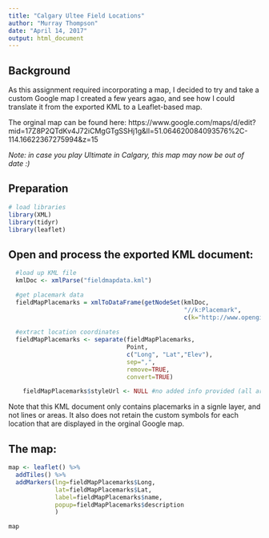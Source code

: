 ```yaml
---
title: "Calgary Ultee Field Locations"
author: "Murray Thompson"
date: "April 14, 2017"
output: html_document
---
```



## Background

As this assignment required incorporating a map, I decided to try and take a custom Google map I created a few years agao, and see how I could translate it from the exported KML to a Leaflet-based map.

The orginal map can be found here:
https://www.google.com/maps/d/edit?mid=17Z8P2QTdKv4J72iCMgGTgSSHj1g&ll=51.064620084093576%2C-114.16622367275994&z=15

*Note: in case you play Ultimate in Calgary, this map may now be out of date :)*

## Preparation
```r

# load libraries
library(XML)
library(tidyr)
library(leaflet)

```

## Open and process the exported KML document:

```r

  #load up KML file
  kmlDoc <- xmlParse("fieldmapdata.kml")

  #get placemark data
  fieldMapPlacemarks = xmlToDataFrame(getNodeSet(kmlDoc, 
                                                 "//k:Placemark", 
                                                 c(k="http://www.opengis.net/kml/2.2")))
  
  #extract location coordinates
  fieldMapPlacemarks <- separate(fieldMapPlacemarks, 
                                 Point, 
                                 c("Long", "Lat","Elev"), 
                                 sep=",", 
                                 remove=TRUE, 
                                 convert=TRUE)

    fieldMapPlacemarks$styleUrl <- NULL #no added info provided (all are same value)
```

Note that this KML document only contains placemarks in a signle layer, and not lines or areas. It also does not retain the custom symbols for each location that are displayed in the orginal Google map.

## The map:

```r

map <- leaflet() %>%
  addTiles() %>%
  addMarkers(lng=fieldMapPlacemarks$Long, 
             lat=fieldMapPlacemarks$Lat, 
             label=fieldMapPlacemarks$name, 
             popup=fieldMapPlacemarks$description
             )

map

```